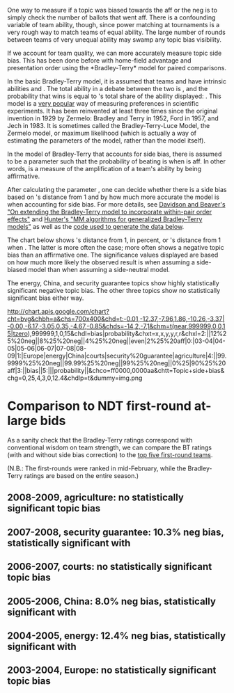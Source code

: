 One way to measure if a topic was biased towards the aff or the neg is to simply check the number of ballots that went aff. There is a confounding variable of team ability, though, since power matching at tournaments is a very rough way to match teams of equal ability. The large number of rounds between teams of very unequal ability may swamp any topic bias visibility.

If we account for team quality, we can more accurately measure topic side bias. This has been done before with home-field advantage and presentation order using the *Bradley-Terry* model for paired comparisons.

In the basic Bradley-Terry model, it is assumed that teams {{{i}}} and {{{j}}} have intrinsic abilities {{{pi}}} and {{{pj}}}. The total ability in a debate between the two is {{{pi+pj}}}, and the probability that {{{i}}} wins is equal to {{{i}}}'s total share of the ability displayed: {{{pi/(pi+pj)}}}. This model is a [http://scholar.google.com/scholar?q=%22bradley-terry%22 very popular] way of measuring preferences in scientific experiments. It has been reinvented at least three times since the original invention in 1929 by Zermelo: Bradley and Terry in 1952, Ford in 1957, and Jech in 1983. It is sometimes called the Bradley-Terry-Luce Model, the Zermelo model, or maximum likelihood (which is actually a way of estimating the parameters of the model, rather than the model itself).

In the model of Bradley-Terry that accounts for side bias, there is assumed to be a parameter {{{t}}} such that the probability of {{{i}}} beating {{{j}}} is {{{(t * pi)/(t*pi + pj)}}} when {{{i}}} is aff. In other words, {{{t}}} is a measure of the amplification of a team's ability by being affirmative. 

After calculating the parameter {{{t}}}, one can decide whether there is a side bias based on {{{t}}}'s distance from 1 and by how much more accurate the model is when accounting for side bias. For more details, see [http://scholar.google.com/scholar?cluster=6050716066748286974 Davidson and Beaver's "On extending the Bradley-Terry model to incorporate within-pair order effects"] and [http://scholar.google.com/scholar?cluster=1036704245272414243 Hunter's "MM algorithms for generalized Bradley-Terry models"] as well as the [http://code.google.com/p/anumbersgame/source/browse/trunk/tests/fair-bets code used to generate the data below].

The chart below shows {{{t}}}'s distance from 1, in percent, or {{{(1/t)}}}'s distance from 1 when {{{t < 1}}}. The latter is more often the case; {{{t}}} more often shows a negative topic bias than an affirmative one. The significance values displayed are based on how much more likely the observed result is when assuming a side-biased model than when assuming a side-neutral model.

The energy, China, and security guarantee topics show highly statistically significant negative topic bias. The other three topics show no statistically significant bias either way.

http://chart.apis.google.com/chart?cht=bvg&chbh=a&chs=700x400&chd=t:-0.01,-12.37,-7.96,1.86,-10.26,-3.37|-0.00,-6.17,-3.05,0.35,-4.67,-0.85&chds=-14,2,-7,1&chm=t(near,999999,0,0,15|tzero),999999,1,0,15&chdl=bias|probability&chxt=x,x,y,y,r,r&chxl=2:||12%25%20neg||8%25%20neg||4%25%20neg||even|2%25%20aff|0:|03-04|04-05|05-06|06-07|07-08|08-09|1:|Europe|energy|China|courts|security%20guarantee|agriculture|4:||99.9999%25%20neg||99.99%25%20neg||99%25%20neg||0%25|90%25%20aff|3:||bias||5:|||probability||&chco=ff0000,0000aa&chtt=Topic+side+bias&chg=0,25,4,3,0,12.4&chdlp=t&dummy=img.png

=Comparison to NDT first-round at-large bids=

As a sanity check that the Bradley-Terry ratings correspond with conventional wisdom on team strength, we can compare the BT ratings (with and without side bias correction) to the [http://groups.wfu.edu/NDT/HistoricalLists/copeland.html top five first-round teams]. 

(N.B.: The first-rounds were ranked in mid-February, while the Bradley-Terry ratings are based on the entire season.)

==2008-2009, agriculture: no statistically significant topic bias==

<wiki:gadget url="http://www.google.com/ig/modules/simple-table.xml" height="290" width="850" border="0" up__table_query_url="http://spreadsheets.google.com/tq?key=0Ar__ITZ_kU5fdHl5MlFZcFpSN0Z4bGp6SlNjTFpCUFE&range=A1:F7&gid=5&headers=-1" up__table_query_refresh_interval="300" up_disableHtml="0"/> 

==2007-2008, security guarantee: 10.3% neg bias, statistically significant with {{{p < 1/40,000}}} ==

<wiki:gadget url="http://www.google.com/ig/modules/simple-table.xml" height="340" width="800" border="0" up__table_query_url="http://spreadsheets.google.com/tq?range=A1:F7&headers=-1&key=0Ar__ITZ_kU5fdHl5MlFZcFpSN0Z4bGp6SlNjTFpCUFE&gid=4" up__table_query_refresh_interval="300" up_disableHtml="0"/> 

==2006-2007, courts: no statistically significant topic bias==

<wiki:gadget url="http://www.google.com/ig/modules/simple-table.xml" height="270" width="800" border="0" up__table_query_url="http://spreadsheets.google.com/tq?key=0Ar__ITZ_kU5fdHl5MlFZcFpSN0Z4bGp6SlNjTFpCUFE&range=A1:F6&gid=3&headers=-1" up__table_query_refresh_interval="300" up_disableHtml="0"/> 

==2005-2006, China: 8.0% neg bias, statistically significant with {{{p < 1/1000}}} ==

<wiki:gadget url="http://www.google.com/ig/modules/simple-table.xml" height="290" width="800" border="0" up__table_query_url="http://spreadsheets.google.com/tq?key=0Ar__ITZ_kU5fdHl5MlFZcFpSN0Z4bGp6SlNjTFpCUFE&range=A1:F8&gid=2&headers=-1" up__table_query_refresh_interval="300" up_disableHtml="0"/> 

==2004-2005, energy: 12.4% neg bias, statistically significant with {{{p < 1/1,000,000}}} ==

<wiki:gadget url="http://www.google.com/ig/modules/simple-table.xml" height="360" width="800" border="0" up__table_query_url="http://spreadsheets.google.com/tq?range=A1:F9&headers=1&key=0Ar__ITZ_kU5fdHl5MlFZcFpSN0Z4bGp6SlNjTFpCUFE&gid=0" up__table_query_refresh_interval="300" up_disableHtml="0"/> 

==2003-2004, Europe: no statistically significant topic bias==

<wiki:gadget url="http://www.google.com/ig/modules/simple-table.xml" height="290" width="800" border="0" up__table_query_url="http://spreadsheets.google.com/tq?key=0Ar__ITZ_kU5fdHl5MlFZcFpSN0Z4bGp6SlNjTFpCUFE&range=A1:F6&gid=1&headers=-1" up__table_query_refresh_interval="300" up_disableHtml="0"/> 